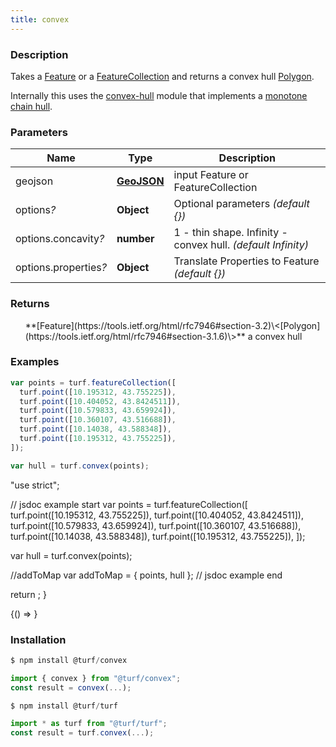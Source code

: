 ```yaml
---
title: convex
---
```



### Description

Takes a [Feature](https://tools.ietf.org/html/rfc7946#section-3.2) or a [FeatureCollection](https://tools.ietf.org/html/rfc7946#section-3.3) and returns a convex hull [Polygon](https://tools.ietf.org/html/rfc7946#section-3.1.6).

Internally this uses
the [convex-hull](https://github.com/mikolalysenko/convex-hull) module that implements a
[monotone chain hull](http://en.wikibooks.org/wiki/Algorithm_Implementation/Geometry/Convex_hull/Monotone_chain).

### Parameters

| Name                       | Type                                                         | Description                                                  |
| -------------------------- | ------------------------------------------------------------ | ------------------------------------------------------------ |
| geojson                    | **[GeoJSON](https://tools.ietf.org/html/rfc7946#section-3)** | input Feature or FeatureCollection                           |
| options<i>?</i>            | **Object**                                                   | Optional parameters _(default \{\})_                         |
| options.concavity<i>?</i>  | **number**                                                   | 1 - thin shape. Infinity - convex hull. _(default Infinity)_ |
| options.properties<i>?</i> | **Object**                                                   | Translate Properties to Feature _(default \{\})_             |

### Returns

<ul>
  **[Feature](https://tools.ietf.org/html/rfc7946#section-3.2)\<[Polygon](https://tools.ietf.org/html/rfc7946#section-3.1.6)\>** a convex hull

</ul>

### Examples

```javascript
var points = turf.featureCollection([
  turf.point([10.195312, 43.755225]),
  turf.point([10.404052, 43.8424511]),
  turf.point([10.579833, 43.659924]),
  turf.point([10.360107, 43.516688]),
  turf.point([10.14038, 43.588348]),
  turf.point([10.195312, 43.755225]),
]);

var hull = turf.convex(points);
```

  "use strict";

  // jsdoc example start
  var points = turf.featureCollection([
    turf.point([10.195312, 43.755225]),
    turf.point([10.404052, 43.8424511]),
    turf.point([10.579833, 43.659924]),
    turf.point([10.360107, 43.516688]),
    turf.point([10.14038, 43.588348]),
    turf.point([10.195312, 43.755225]),
  ]);

  var hull = turf.convex(points);

  //addToMap
  var addToMap = { points, hull };
  // jsdoc example end

  return <ExampleMap addToMap={addToMap} />;
}

<!-- prettier-ignore -->
<BrowserOnly>{() => <Map0 />}</BrowserOnly>

### Installation

```javascript
$ npm install @turf/convex

import { convex } from "@turf/convex";
const result = convex(...);
```

```javascript
$ npm install @turf/turf

import * as turf from "@turf/turf";
const result = turf.convex(...);
```
